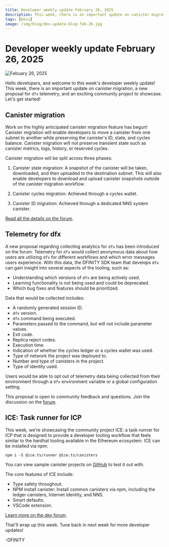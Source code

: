 ```yaml
---
title: Developer weekly update February 26, 2025
description: This week, there is an important update on canister migration, a new proposal for dfx telemetry, and an exciting community project to showcase.
tags: [Devs]
image: /img/blog/dev-update-blog-feb-26.jpg
---
```


# Developer weekly update February 26, 2025

![Febuary 26, 2025](../../static/img/blog/dev-update-blog-feb-26.jpg)

Hello developers, and welcome to this week's developer weekly update! This week, there is an important update on canister migration, a new proposal for `dfx` telemetry, and an exciting community project to showcase. Let's get started!

## Canister migration

Work on the highly anticipated canister migration feature has begun! Canister migration will enable developers to move a canister from one subnet to another while preserving the canister's ID, state, and cycles balance. Canister migration will not preserve transient state such as canister metrics, logs, history, or reserved cycles.

Canister migration will be split across three phases:

1. Canister state migration: A snapshot of the canister will be taken, downloaded, and then uploaded to the destination subnet. This will also enable developers to download and upload canister snapshots outside of the canister migration workflow.

2. Canister cycles migration: Achieved through a cycles wallet.

3. Canister ID migration: Achieved through a dedicated NNS system canister.

[Read all the details on the forum](https://forum.dfinity.org/t/canister-migration/41585).

## Telemetry for dfx

A new proposal regarding collecting analytics for `dfx` has been introduced on the forum. Telemetry for `dfx` would collect anonymous data about how users are utilizing `dfx` for different workflows and which error messages users experience. With this data, the DFINITY SDK team that develops `dfx` can gain insight into several aspects of the tooling, such as:

- Understanding which versions of `dfx` are being actively used.
- Learning functionality is not being used and could be deprecated.
- Which bug fixes and features should be prioritized.

Data that would be collected includes:

- A randomly generated session ID.
- `dfx` version.
- `dfx` command being executed.
- Parameters passed to the command, but will not include parameter values.
- Exit code.
- Replica reject codes.
- Execution time.
- Indication of whether the cycles ledger or a cycles wallet was used.
- Type of network the project was deployed to.
- Number and type of canisters in the project.
- Type of identity used.

Users would be able to opt out of telemetry data being collected from their environment through a `dfx` environment variable or a global configuration setting.

This proposal is open to community feedback and questions. Join the discussion on the [forum](https://forum.dfinity.org/t/dfx-telemetry-proposal-2025/41569).

## ICE: Task runner for ICP

This week, we're showcasing the community project ICE: a task runner for ICP that is designed to provide a developer tooling workflow that feels similar to the hardhat tooling available in the Ethereum ecosystem. ICE can be installed via npm:

```
npm i -S @ice.ts/runner @ice.ts/canisters
```

You can view sample canister projects on [GitHub](https://github.com/MioQuispe/ICE-example) to test it out with.

The core features of ICE include:

- Type safety throughout.
- NPM install canister: Install common canisters via npm, including the ledger canisters, Internet Identity, and NNS.
- Smart defaults.
- VSCode extension.

[Learn more on the dev forum](https://forum.dfinity.org/t/introducing-ice-a-task-runner-for-the-internet-computer-like-hardhat/41579).

That'll wrap up this week. Tune back in next week for more developer updates!

-DFINITY
